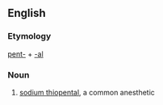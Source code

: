 ==English==

===Etymology===

[[pent-]] + [[-al]]

===Noun===
{{en-noun|-}}

# {{medicine}} [[w:sodium thiopental|sodium thiopental]], a common anesthetic